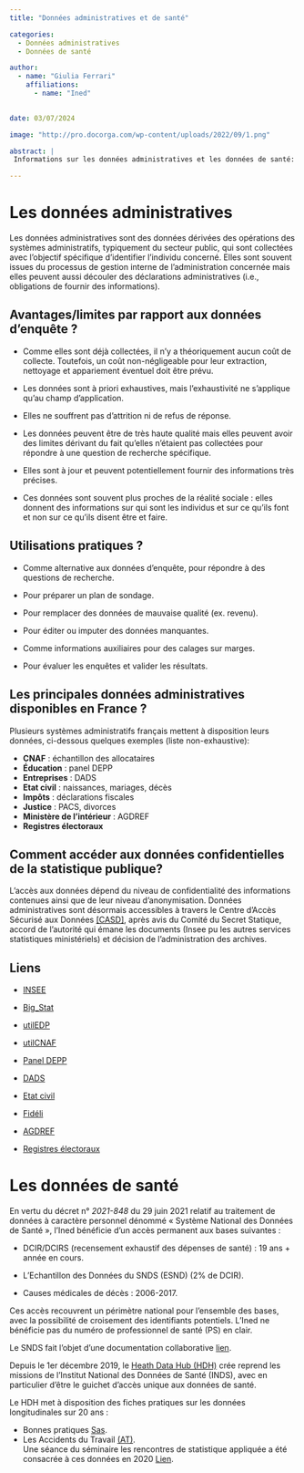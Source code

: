 ```yaml
---
title: "Données administratives et de santé"

categories:
  - Données administratives
  - Données de santé

author: 
  - name: "Giulia Ferrari"
    affiliations:
      - name: "Ined"
        

date: 03/07/2024

image: "http://pro.docorga.com/wp-content/uploads/2022/09/1.png"

abstract: | 
 Informations sur les données administratives et les données de santé: types, accès....

---
```


# Les données administratives

Les données administratives sont des données dérivées des opérations des systèmes administratifs, typiquement du secteur public, qui sont collectées avec l’objectif spécifique d’identifier l’individu concerné. Elles sont souvent issues du processus de gestion interne de l’administration concernée mais elles peuvent aussi découler des déclarations administratives (i.e., obligations de fournir des informations).  


## Avantages/limites par rapport aux données d’enquête ?

* Comme elles sont déjà collectées, il n’y a théoriquement aucun coût de collecte. Toutefois, un coût non-négligeable pour leur extraction, nettoyage et appariement éventuel doit être prévu.

* Les données sont à priori exhaustives, mais l’exhaustivité ne s’applique qu’au champ d’application.

* Elles ne souffrent pas d’attrition ni de refus de réponse.

* Les données peuvent être de très haute qualité mais elles peuvent avoir des limites dérivant du fait qu’elles n’étaient pas collectées pour répondre à une question de recherche spécifique.

* Elles sont à jour et peuvent potentiellement fournir des informations très précises.

* Ces données sont souvent plus proches de la réalité sociale : elles donnent des informations sur qui sont les individus et sur ce qu’ils font et non sur ce qu’ils disent être et faire.

## Utilisations pratiques ?

* Comme alternative aux données d’enquête, pour répondre à des questions de recherche.

* Pour préparer un plan de sondage.

* Pour remplacer des données de mauvaise qualité (ex. revenu).

* Pour éditer ou imputer des données manquantes.

* Comme informations auxiliaires pour des calages sur marges.

* Pour évaluer les enquêtes et valider les résultats.


## Les principales données administratives disponibles en France ?

Plusieurs systèmes administratifs français mettent à disposition leurs données, ci-dessous quelques exemples (liste non-exhaustive):

* **CNAF** : échantillon des allocataires
* **Éducation** : panel DEPP
* **Entreprises** : DADS
* **Etat civil** : naissances, mariages, décès
* **Impôts** : déclarations fiscales
* **Justice** : PACS, divorces
* **Ministère de l’intérieur** : AGDREF
* **Registres électoraux**



## Comment accéder aux données confidentielles de la statistique publique?

L’accès aux données dépend du niveau de confidentialité des informations contenues ainsi que de leur niveau d’anonymisation. Données administratives sont désormais accessibles à travers le Centre d’Accès Sécurisé aux Données [[CASD]](https://www.casd.eu/), après avis du Comité du Secret Statique, accord de l’autorité qui émane les documents (Insee pu les autres services statistiques ministériels) et décision de l’administration des archives.


## Liens


::: {.box_img}
* [INSEE](https://www.insee.fr/fr/accueil)

* [Big_Stat](https://big-stat.site.ined.fr/)

* [utilEDP](https://utiledp.site.ined.fr/fr/)

* [utilCNAF](https://utilcnaf.site.ined.fr/)

* [Panel DEPP](https://www.education.gouv.fr/cid124106/-education-formations-n-95-les-panels-d-eleves-de-la-depp-source-essentielle-pour-connaitre-et-evaluer-le-systeme-educatif.html)

* [DADS](https://www.insee.fr/fr/metadonnees/source/serie/s1163)

* [Etat civil](https://www.insee.fr/fr/information/1303477)

* [Fidéli](https://www.insee.fr/fr/metadonnees/source/serie/s1019)

* [AGDREF](https://www.cnil.fr/fr/agdref-application-de-gestion-des-dossiers-des-ressortissants-etrangers-en-france)

* [Registres électoraux](https://www.insee.fr/fr/information/3539086)

:::


# Les données de santé

En vertu du décret n° *2021-848* du 29 juin 2021 relatif au traitement de données à caractère personnel dénommé « Système National des Données de Santé », l’Ined bénéficie d’un accès permanent aux bases suivantes :

* DCIR/DCIRS (recensement exhaustif des dépenses de santé) : 19 ans + année en cours.

* L’Echantillon des Données du SNDS (ESND) (2% de DCIR).

* Causes médicales de décès : 2006-2017.

Ces accès recouvrent un périmètre national pour l’ensemble des bases, avec la possibilité de croisement des identifiants potentiels. L’Ined ne bénéficie pas du numéro de professionnel de santé (PS) en clair.  

Le SNDS fait l’objet d’une documentation collaborative [lien](https://documentation-snds.health-data-hub.fr/snds/).

Depuis le 1er décembre 2019, le [Heath Data Hub (HDH)](https://www.health-data-hub.fr/) crée reprend les missions de l’Institut National des Données de Santé (INDS), avec en particulier d’être le guichet d’accès unique aux données de santé.  

Le HDH met à disposition des fiches pratiques sur les données longitudinales sur 20 ans :

* Bonnes pratiques [Sas](https://documentation-snds.health-data-hub.fr/snds/fiches/execution_sas.html#introduction).
* Les Accidents du Travail [(AT)](https://documentation-snds.health-data-hub.fr/snds/fiches/accident_travail.html#definition).   
Une séance du séminaire les rencontres de statistique appliquée a été consacrée à ces données en 2020 [Lien](https://statapp.site.ined.fr/fr/les-rencontres-passees/24-09-20).








